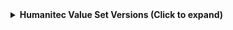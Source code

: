<details>
<summary><b>Humanitec Value Set Versions (Click to expand)</b></summary>

```json showLineNumbers
{
    "identifier": "humanitecValueSetVersion",
    "title": "Humanitec Value Set Version",
    "icon": "Version",
    "schema": {
      "properties": {
        "version": {
          "title": "Version",
          "description": "The version number",
          "type": "string",
          "icon": "DefaultProperty"
        },
        "createdAt": {
          "title": "Created At",
          "description": "The date and time when the value set version was created",
          "type": "string",
          "format": "date-time",
          "icon": "DefaultProperty"
        },
        "createdBy": {
          "title": "Created By",
          "description": "The user who created the value set version",
          "type": "string",
          "icon": "DefaultProperty"
        },
        "comment": {
          "title": "Comment",
          "description": "Comment for the value set version",
          "type": "string",
          "icon": "DefaultProperty"
        }
      },
      "required": []
    },
    "mirrorProperties": {},
    "calculationProperties": {},
    "aggregationProperties": {},
    "relations": {
      "humanitecApplication": {
        "title": "Application",
        "target": "humanitecApplication",
        "required": false,
        "many": false
      }
    }
}
```

</details>

